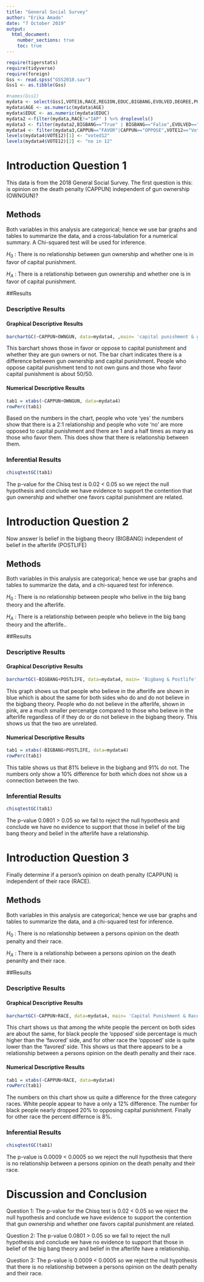 ---
title: "General Social Survey"
author: "Erika Amado"
date: "7 October 2019"
output: 
  html_document:
    number_sections: true
    toc: true
---


```{r include=FALSE,echo=FALSE}
require(tigerstats)
require(tidyverse)
require(foreign)
Gss <- read.spss("GSS2018.sav")
Gss1 <- as.tibble(Gss)
```

```{r include=FALSE,echo=FALSE}
#names(Gss1)
mydata <- select(Gss1,VOTE16,RACE,REGION,EDUC,BIGBANG,EVOLVED,DEGREE,POSTLIFE,AGE,OWNGUN,CAPPUN,COURTS,POLVIEWS,VOTE12,GOD)
mydata$AGE <- as.numeric(mydata$AGE)
mydata$EDUC <- as.numeric(mydata$EDUC)
mydata2 <-filter(mydata,RACE!="IAP" ) %>% droplevels()
mydata3 <- filter(mydata2,BIGBANG=="True" | BIGBANG=="False",EVOLVED=="True"|EVOLVED=="False",POSTLIFE=="YES"|POSTLIFE=="NO",OWNGUN=="YES"|OWNGUN=="NO",COURTS=="TOO HARSH"|COURTS=="NOT HARSH ENOUGH"|COURTS=="ABOUT RIGHT") %>% droplevels()
mydata4 <- filter(mydata3,CAPPUN=="FAVOR"|CAPPUN=="OPPOSE",VOTE12=="Voted"|VOTE12=="Did not vote",VOTE16=="Voted"|VOTE16=="Did not vote") %>% droplevels()
levels(mydata4$VOTE12)[1] <- "voted12"
levels(mydata4$VOTE12)[2] <- "no in 12"

```



# Introduction Question 1

<!--In this section you explain what you are trying to show.  Where did the data come from?  What is the research or other question you are trying to answer?!-->

This data is from the 2018 General Social Survey.
The first question is this: is opinion on the death penalty (CAPPUN) independent of gun ownership (OWNGUN)?


## Methods

<!--Decide on your methods:  use "variable analysis" or other appropriate descriptors.  Make sure to choose at least one graphical method and at least one numerical method.!-->

Both variables in this analysis are categorical; hence we use bar graphs and tables to summarize the data, and a cross-tabulation for a numerical summary. A Chi-squared test will be used for inference. 

$H_0$ : There is no relationship between gun ownership and whether one is in favor of capital punishment. 

$H_A$ : There is a relationship between gun ownership and whether one is in favor of capital punishment. 

##Results

<!--Divide this section into two sub-sections:  One for your descriptive  results and one for your inferential results.!-->

### Descriptive Results

#### Graphical Descriptive Results

<!--Graphical results here.  Make sure to show your code.  Provide appropriate labels for axes, giving units if possible, and provide a good title for the graph, too.  Use the graphical results to describe the patterns if any that exist in the data as focused toward the research question!-->

```{r echo= FALSE}
barchartGC(~CAPPUN+OWNGUN, data=mydata4, ,main= 'capital punishment & gun ownership', type='percent', xlab='Capital Punishment')
```

This barchart shows those in favor or oppose to capital punishment and whether they are gun owners or not. The bar chart indicates there is a difference between gun ownership and capital punishment. People who oppose capital punishment tend to not own guns and those who favor capital punishment is about 50/50. 

#### Numerical Descriptive Results

<!--Numerical results go here. Use the numerical results to describe the patterns if any that exist in the data as focused toward the research question!-->

```{r echo= FALSE}
tab1 = xtabs(~CAPPUN+OWNGUN, data=mydata4)
rowPerc(tab1)
```
Based on the numbers in the chart, people who vote 'yes' the numbers show that there is a 2:1 relationship and people who vote 'no' are more opposed to capital punishment and there are 1 and a half times as many as those who favor them. This does show that there is  relationship between them.

### Inferential Results

<!--State hypothesis clearly.  Make sure your discussion of the inferential test covers all the aspects that the test output produces, such as test statistic, p-value etc.  Make a decision about the null hypothesis, explain the assumptions on which the selected test/procedure was based, and why the chosen procedure satisfys the assumptions and is appropriate to answer the research question!-->



```{r echo= FALSE}
chisqtestGC(tab1)
```
The p-value for the Chisq test is 0.02 < 0.05 so we reject the null hypothesis and conclude we have evidence to support the contention that gun ownership and whether one favors capital punishment are related. 

# Introduction Question 2

<!--In this section you explain what you are trying to show.  Where did the data come from?  What is the research or other question you are trying to answer?!-->

Now answer Is belief in the bigbang theory (BIGBANG) independent of belief in the afterlife (POSTLIFE)

## Methods

<!--Decide on your methods:  use "variable analysis" or other appropriate descriptors.  Make sure to choose at least one graphical method and at least one numerical method.!-->

Both variables in this analysis are categorical; hence we use bar graphs and tables to summarize the data, and a chi-squared test for inference. 

$H_0$ : There is no relationship between people who belive in the big bang theory and the afterlife. 

$H_A$ : There is a relationship between people who believe in the big bang theory and the afterlife.. 

##Results

<!--Divide this section into two sub-sections:  One for your descriptive  results and one for your inferential results.!-->

### Descriptive Results


#### Graphical Descriptive Results

<!--Graphical results here.  Make sure to show your code.  Provide appropriate labels for axes, giving units if possible, and provide a good title for the graph, too.  Use the graphical results to describe the patterns if any that exist in the data as focused toward the research question!-->

```{r echo= FALSE}
barchartGC(~BIGBANG+POSTLIFE, data=mydata4, main= 'Bigbang & Postlife', type='percent', xlab='Bigbang Theory')
```



This graph shows us that people who believe in the afterlife are shown in blue which is about the same for both sides who do and do not believe in the bigbang theory. People who do not believe in the afterlife, shown in pink, are a much smaller percenatge compared to those who believe in the afterlife regardless of if they do or do not believe in the bigbang theory. This shows us that the two are unrelated.

#### Numerical Descriptive Results

<!--Numerical results go here. Use the numerical results to describe the patterns if any that exist in the data as focused toward the research question!-->

```{r echo= FALSE}
tab1 = xtabs(~BIGBANG+POSTLIFE, data=mydata4)
rowPerc(tab1)
```

This table shows us that 81% believe in the bigbang and 91% do not. The numbers only show a 10% difference for both which does not show us a connection between the two.


### Inferential Results

<!--State hypothesis clearly.  Make sure your discussion of the inferential test covers all the aspects that the test output produces, such as test statistic, p-value etc.  Make a decision about the null hypothesis, explain the assumptions on which the selected test/procedure was based, and why the chosen procedure satisfys the assumptions and is appropriate to answer the research question!-->

```{r echo=FALSE}
chisqtestGC(tab1)
```

The p-value 0.0801 > 0.05 so we fail to reject the null hypothesis and conclude we have no evidence to support that those in belief of the big bang theory and belief in the afterlife have a relationship.

# Introduction Question 3

<!--In this section you explain what you are trying to show.  Where did the data come from?  What is the research or other question you are trying to answer?!-->

Finally determine if a person's opinion on death penalty (CAPPUN) is independent of their race (RACE).

## Methods

<!--Decide on your methods:  use "variable analysis" or other appropriate descriptors.  Make sure to choose at least one graphical method and at least one numerical method.!-->

Both variables in this analysis are categorical; hence we use bar graphs and tables to summarize the data, and a chi-squared test for inference. 

$H_0$ : There is no relationship between a persons opinion on the death penalty and their race. 

$H_A$ : There is a relationship between a persons opinion on the death penanlty and their race. 

##Results

<!--Divide this section into two sub-sections:  One for your descriptive  results and one for your inferential results.!-->

### Descriptive Results

#### Graphical Descriptive Results

<!--Graphical results here.  Make sure to show your code.  Provide appropriate labels for axes, giving units if possible, and provide a good title for the graph, too.  Use the graphical results to describe the patterns if any that exist in the data as focused toward the research question!-->

```{r echo= FALSE}
barchartGC(~CAPPUN+RACE, data=mydata4, main= 'Capital Punishment & Race', type='percent', xlab='Capital Punishment')
```


This chart shows us that among the white people the percent on both sides are about the same, for black people the 'opposed' side percentage is much higher than the 'favored' side, and for other race the 'opposed' side is quite lower than the 'favored' side. This shows us that there appears to be a relationship between a persons opinion on the death penalty and their race.

#### Numerical Descriptive Results

<!--Numerical results go here. Use the numerical results to describe the patterns if any that exist in the data as focused toward the research question!-->

```{r echo= FALSE}
tab1 = xtabs(~CAPPUN+RACE, data=mydata4)
rowPerc(tab1)
```

The numbers on this chart show us quite a difference for the three category races. White people appear to have a only a 12% difference. The number for black people nearly dropped 20% to opposing capital punishment. Finally for other race the percent differnce is 8%.

### Inferential Results

<!--State hypothesis clearly.  Make sure your discussion of the inferential test covers all the aspects that the test output produces, such as test statistic, p-value etc.  Make a decision about the null hypothesis, explain the assumptions on which the selected test/procedure was based, and why the chosen procedure satisfys the assumptions and is appropriate to answer the research question!-->

```{r echo= FALSE}
chisqtestGC(tab1)
```
The p-value is 0.0009 < 0.0005 so we reject the null hypothesis that there is no relationship between a persons opinion on the death penalty and their race.


# Discussion and Conclusion

<!--Discussion and conclusion here.  If you found a relationship be sure to consider whether the relationship occurs because one of the variavbles causes the other, or whether they perhasps are related for some other reason.  Watch the chapter 6 videos from the GeorgeTown videos collection.!-->

Question 1: The p-value for the Chisq test is 0.02 < 0.05 so we reject the null hypothesis and conclude we have evidence to support the contention that gun ownership and whether one favors capital punishment are related. 

Question 2: The p-value 0.0801 > 0.05 so we fail to reject the null hypothesis and conclude we have no evidence to support that those in belief of the big bang theory and belief in the 
afterlife have a relationship. 

Question 3: The p-value is 0.0009 < 0.0005 so we reject the null hypothesis that there is no relationship between a persons opinion on the death penalty and their race.

